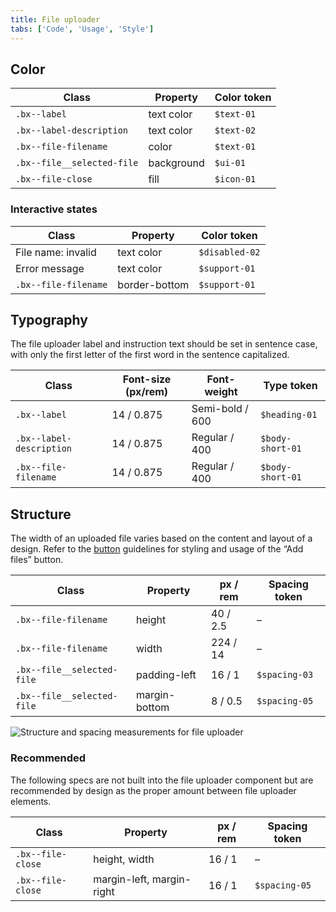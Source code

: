 ```yaml
---
title: File uploader
tabs: ['Code', 'Usage', 'Style']
---
```


## Color

| Class                      | Property   | Color token |
| -------------------------- | ---------- | ----------- |
| `.bx--label`               | text color | `$text-01`  |
| `.bx--label-description`   | text color | `$text-02`  |
| `.bx--file-filename`       | color      | `$text-01`  |
| `.bx--file__selected-file` | background | `$ui-01`    |
| `.bx--file-close`          | fill       | `$icon-01`  |

### Interactive states
| Class                         | Property   | Color token |
| ----------------------------- | ---------- | ----------- |
| File name: invalid            | text color | `$disabled-02`|
| Error message                 | text color | `$support-01` |
| `.bx--file-filename`          | border-bottom | `$support-01` |

## Typography

The file uploader label and instruction text should be set in sentence case, with only the first letter of the first word in the sentence capitalized.

| Class                    | Font-size (px/rem) | Font-weight     | Type token          |
| ------------------------ | ------------------ | --------------- | ------------------- |
| `.bx--label`             | 14 / 0.875         | Semi-bold / 600 | `$heading-01`       |
| `.bx--label-description` | 14 / 0.875         | Regular / 400   | `$body-short-01`    |
| `.bx--file-filename`     | 14 / 0.875         | Regular / 400   | `$body-short-01`    |

## Structure

The width of an uploaded file varies based on the content and layout of a design. Refer to the [button](/components/button) guidelines for styling and usage of the “Add files” button.

| Class                      | Property                    | px / rem   | Spacing token |
| -------------------------- | --------------------------- | ---------- | ------------- |
| `.bx--file-filename`       | height                      | 40 / 2.5   | –             |
| `.bx--file-filename`       | width                       | 224 / 14   | –             |
| `.bx--file__selected-file` | padding-left                | 16 / 1     | `$spacing-03` |
| `.bx--file__selected-file` | margin-bottom               | 8 / 0.5    | `$spacing-05` |



![Structure and spacing measurements for file uploader](images/file-uploader-style-1.png)



### Recommended

The following specs are not built into the file uploader component but are recommended by design as the proper amount between file uploader elements.

| Class             | Property                  | px / rem | Spacing token |
| ----------------- | ------------------------- | -------- | ------------- |
| `.bx--file-close` | height, width             | 16 / 1   | –             |
| `.bx--file-close` | margin-left, margin-right | 16 / 1   | `$spacing-05` |

